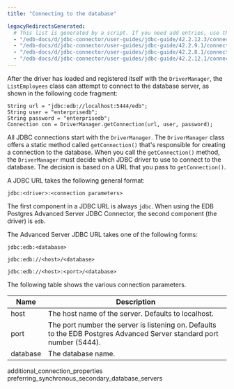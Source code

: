 ```yaml
---
title: "Connecting to the database"

legacyRedirectsGenerated:
  # This list is generated by a script. If you need add entries, use the `legacyRedirects` key.
  - "/edb-docs/d/jdbc-connector/user-guides/jdbc-guide/42.2.12.3/connecting_to_the_database.html"
  - "/edb-docs/d/jdbc-connector/user-guides/jdbc-guide/42.2.9.1/connecting_to_the_database.html"
  - "/edb-docs/d/jdbc-connector/user-guides/jdbc-guide/42.2.8.1/connecting_to_the_database.html"
  - "/edb-docs/d/jdbc-connector/user-guides/jdbc-guide/42.2.12.1/connecting_to_the_database.html"
---
```


<div id="connecting_to_the_database" class="registered_link"></div>

After the driver has loaded and registered itself with the `DriverManager`, the `ListEmployees` class can attempt to connect to the database server, as shown in the following code fragment:

```text
String url = "jdbc:edb://localhost:5444/edb";
String user = "enterprisedb";
String password = "enterprisedb";
Connection con = DriverManager.getConnection(url, user, password);
```

All JDBC connections start with the `DriverManager`. The `DriverManager` class offers a static method called `getConnection()` that's responsible for creating a connection to the database. When you call the `getConnection()` method, the `DriverManager` must decide which JDBC driver to use to connect to the database. The decision is based on a URL that you pass to `getConnection()`.

A JDBC URL takes the following general format:

 `jdbc:<driver>:<connection parameters>`

The first component in a JDBC URL is always `jdbc`. When using the EDB Postgres Advanced Server JDBC Connector, the second component (the driver) is `edb`.

The Advanced Server JDBC URL takes one of the following forms:

 `jdbc:edb:<database>`

 `jdbc:edb://<host>/<database>`

 `jdbc:edb://<host>:<port>/<database>`

The following table shows the various connection parameters.


| Name     | Description                                                                                              |
| -------- | -------------------------------------------------------------------------------------------------------- |
| host     | The host name of the server. Defaults to localhost.                                                      |
| port     | The port number the server is listening on. Defaults to the EDB Postgres Advanced Server standard port number (5444). |
| database | The database name.                                                                                       |

<div class="toctree" maxdepth="3">

additional_connection_properties preferring_synchronous_secondary_database_servers

</div>
